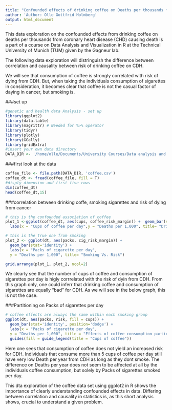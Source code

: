 ```yaml
---
title: "Confounded effects of drinking coffee on Deaths per thousands from Cancer"
author: 'Author: Olle Gottfrid Holmberg'
output: html_document
---
```


This data exploration on the confounded effects from drinking coffee on deaths per thousands from coronary heart disease (CHD) causing death is a part of a course on Data Analysis and Visualization in R at the Technical University of Munich (TUM) given by the Gagneur lab. 

The following data exploration will distringuish the difference between correlation and causality between risk of drinking coffee on CDH. 

We will see that consumption of coffee is strongly correlated with risk of dying from CDH. But, when taking the individuals consumption of sigarettes in consideration, it becomes clear that coffee is not the casual factor of daying in cancer, but smoking is. 




###set up
```r
#genetic and health data Analysis - set up
library(ggplot2)
library(data.table)
library(magrittr) # Needed for %>% operator
library(tidyr)
library(plotly)
library(GGally)
library(gridExtra)
#insert your own data directory
DATA_DIR <- '/home/olle/Documents/University Courses/Data analysis and vizulisation/Data visualization in R'

```




###first look at the data
```r
coffee_file <- file.path(DATA_DIR, 'coffee.csv')
coffee_dt <- fread(coffee_file, fill = T)
#disply dimension and first five rows
dim(coffee_dt)
head(coffee_dt,15)
```



###correlation between drinking coffe, smoking sigarettes and risk of dying from cancer
```r
# this is the confounded association of coffee
plot_1 <-ggplot(coffee_dt, aes(cups, coffee_risk_margin)) +  geom_bar(stat='identity') + 
  labs(x = "Cups of coffee per day",y = "Deaths per 1,000", title= "Drinking coffee Vs. Risk")

# this is the true one from smoking
plot_2 <- ggplot(dt, aes(packs, cig_risk_margin)) +
  geom_bar(stat='identity') +
  labs(x = "Packs of cigarette per day",
  y = "Deaths per 1,000", title= "Smoking Vs. Risk")

grid.arrange(plot_1, plot_2, ncol=2)
```

We clearly see that the number of cups of coffee and consumption of sigarettes per day is higly corrrelated with the risk of dyin from CDH. From this graph only, one could inferr that drinking coffee and consumption of sigarettes are equally "bad" for CDH. As we will see in the below graph, this is not the case.  



###Partitioning on Packs of sigarettes per day
```r
# coffee effects are always the same within each smoking group
ggplot(dt, aes(packs, risk, fill = cups)) +
  geom_bar(stat='identity', position='dodge') +
  labs(x = "Packs of cigarette per day",
  y = "Deaths per 1,000", title = "Effects of coffee consumption partioned on smoking") +
  guides(fill = guide_legend(title = "Cups of coffee"))
```

Here one sees that consumption of coffee does not yield an increased risk for CDH. Individuals that consume more than 5 cups of coffee per day still have very low Death per year from CDH as long as they dont smoke. The difference on Deaths per year does not seem to be affected at all by the individuals coffee consumption, but solely by Packs of sigarettes smoked per day. 

This dta exploration of the coffee data set using ggplot2 in R shows the importance of clearly understanding confounded effects in data. Differing between correlation and causality in statistics is, as this short analysis shows, crucial to understand a given problem.

